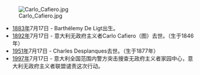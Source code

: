 [[Image:Carlo_Cafiero.jpg|right]]
*[[1883年|1883年]]7月17日 - Barthélemy De Ligt出生。
*[[1892年|1892年]]7月17日 - 意大利无政府主义者Carlo Cafiero（图）去世。（生于1846年）
*[[1951年|1951年]]7月17日 - Charles Desplanques去世。（生于1877年）
*[[1997年|1997年]]7月17日 - 意大利全国范围内警方突击搜查无政府主义者家园中心，意大利无政府主义者联盟谴责这次行动。